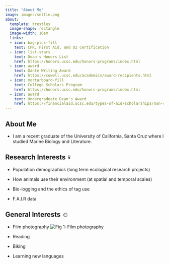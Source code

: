 ```yaml
---
title: "About Me"
image: images/selfie.png
about:
  template: trestles
  image-shape: rectangle
  image-width: 16em
  links:
  - icon: bag-plus-fill
    text: CPR, First Aid, and O2 Certification
  - icon: list-stars
    text: Dean's Honors List
    href: https://honors.ucsc.edu/honors-programs/index.html
  - icon: award
    text: Dante Writing Award
    href: https://cowell.ucsc.edu/academics/award-recipients.html
  - icon: mortarboard-fill
    text: College Scholars Program
    href: https://honors.ucsc.edu/honors-programs/index.html
  - icon: award
    text: Undergraduate Dean's Award
    href: https://financialaid.ucsc.edu/types-of-aid/scholarships/non-resident-scholarships.html
---
```


## **About Me**

- I am a recent graduate of the University of California, Santa Cruz where I studied Marine Biology and Literature.

## **Research Interests ⍤**

- Population demographics (long term ecological research projects)

- How animals use their environment (at spatial and temporal scales)

- Bio-logging and the ethics of tag use

- F.A.I.R data

## **General Interests ☺**

- Film photography
![Fig 1: Film photography](images/film3.JPG)

- Reading

- Biking

- Learning new languages
